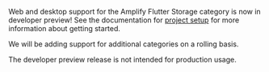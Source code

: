 <Callout warning>

Web and desktop support for the Amplify Flutter Storage category is now in developer preview!  See the documentation for [project setup](/lib/project-setup/create-application) for more information about getting started.

We will be adding support for additional categories on a rolling basis.

The developer preview release is not intended for production usage.

</Callout>